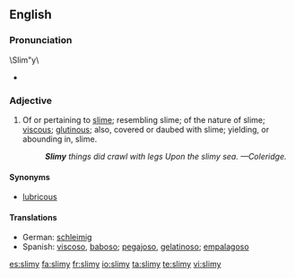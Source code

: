 ==English==

===Pronunciation===
\Slim"y\
* {{rhymes|aɪmi}}

===Adjective===
{{en-adj|slimier|slimiest}}

# Of or pertaining to [[slime]]; resembling slime; of the nature of slime; [[viscous]]; [[glutinous]]; also, covered or daubed with slime; yielding, or abounding in, slime.
#: '''''Slimy''' things did crawl with legs Upon the slimy sea. &mdash;Coleridge.''

====Synonyms====
* [[lubricous]]

====Translations====
* German: [[schleimig]]
* Spanish: [[viscoso]], [[baboso]]; [[pegajoso]], [[gelatinoso]]; [[empalagoso]]

[[es:slimy]]
[[fa:slimy]]
[[fr:slimy]]
[[io:slimy]]
[[ta:slimy]]
[[te:slimy]]
[[vi:slimy]]